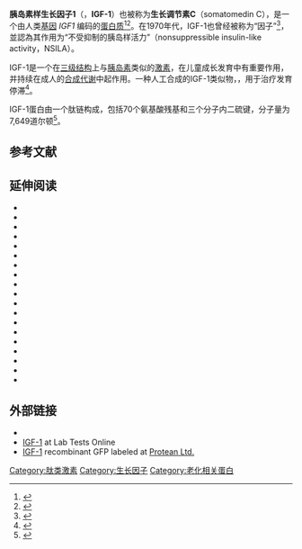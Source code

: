 {{Infobox_gene}}

'''胰岛素样生长因子1'''（{{lang-en|Insulin-like growth factor 1}}，'''IGF-1'''）也被称为'''生长调节素C'''（somatomedin C），是一个由人类[[基因|基因]] ''IGF1'' 编码的[[蛋白质|蛋白质]]<ref name="pmid2982726">{{cite journal | vauthors = Höppener JW, de Pagter-Holthuizen P, Geurts van Kessel AH, Jansen M, Kittur SD, Antonarakis SE, Lips CJ, Sussenbach JS | title = The human gene encoding insulin-like growth factor I is located on chromosome 12 | url = https://archive.org/details/sim_human-genetics_1985-02_69_2/page/157 | journal = Hum. Genet. | volume = 69 | issue = 2 | pages = 157–60 | year = 1985 | pmid = 2982726 | doi = 10.1007/BF00293288 }}</ref><ref name="pmid6358902">{{cite journal | vauthors = Jansen M, van Schaik FM, Ricker AT, Bullock B, Woods DE, Gabbay KH, Nussbaum AL, Sussenbach JS, Van den Brande JL | title = Sequence of cDNA encoding human insulin-like growth factor I precursor | journal = Nature | volume = 306 | issue = 5943 | pages = 609–11 | year = 1983 | pmid = 6358902 | doi = 10.1038/306609a0 }}</ref>。在1970年代，IGF-1也曾经被称为“{{le|酸硫化|sulfation}}因子”<ref>{{cite journal | vauthors = Salmon WD, Daughaday WH | title = A hormonally controlled serum factor which stimulates sulfate incorporation by cartilage in vitro | journal = J Lab Clin Med | volume = 49 | issue = 6 | pages = 825–36 | year = 1957 | pmid = 13429201 }}</ref>，並認為其作用为“不受抑制的胰岛样活力”（nonsuppressible insulin-like activity，NSILA）。

IGF-1是一个在[[三级结构|三级结构]]上与[[胰岛素|胰岛素]]类似的[[激素|激素]]，在儿童成长发育中有重要作用，并持续在成人的[[同化作用|合成代谢]]中起作用。一种人工合成的IGF-1类似物，{{le|美卡舍明|mecasermin}}，用于治疗发育停滞<ref name="pmid18481900">{{cite journal | vauthors = Keating GM | title = Mecasermin | journal = BioDrugs | volume = 22 | issue = 3 | pages = 177–88 | year = 2008 | pmid = 18481900 | doi = 10.2165/00063030-200822030-00004 }}</ref>。

IGF-1蛋白由一个肽链构成，包括70个氨基酸残基和三个分子内二硫键，分子量为7,649道尔顿<ref name="pmid632300">{{cite journal | vauthors = Rinderknecht E, Humbel RE | title = The amino acid sequence of human insulin-like growth factor I and its structural homology with proinsulin | journal = J Biol Chem | volume = 253 | issue = 8 | pages = 2769–2776 | year = 1978 | pmid = 632300 }}</ref>。

== 参考文献 ==
{{reflist|colwidth=35em}}

== 延伸阅读 ==
{{Refbegin|colwidth=60em}}
* {{cite journal | vauthors = Butler AA, Yakar S, LeRoith D | title = Insulin-like growth factor-I: compartmentalization within the somatotropic axis? | journal = News Physiol. Sci. | volume = 17 | issue =  | pages = 82–5 | year = 2002 | pmid = 11909998 | doi =  }}
* {{cite journal | vauthors = Maccario M, Tassone F, Grottoli S, Rossetto R, Gauna C, Ghigo E | title = Neuroendocrine and metabolic determinants of the adaptation of GH/IGF-I axis to obesity | journal = Ann. Endocrinol. (Paris) | volume = 63 | issue = 2 Pt 1 | pages = 140–4 | year = 2002 | pmid = 11994678 | doi =  }}
* {{cite journal | vauthors = Camacho-Hübner C, Woods KA, Clark AJ, Savage MO | title = Insulin-like growth factor (IGF)-I gene deletion | journal = Reviews in endocrine & metabolic disorders | volume = 3 | issue = 4 | pages = 357–61 | year = 2003 | pmid = 12424437 | doi = 10.1023/A:1020957809082 }}
* {{cite journal | vauthors = Dantzer B, Swanson EM | title = Mediation of vertebrate life histories via insulin-like growth factor-1 | journal = Biological Reviews | volume = 87 | issue = 2 | pages = 414–429 | year = 2012 | pmid = 21981025 | doi = 10.1111/j.1469-185X.2011.00204.x }}
* {{cite journal | vauthors = Trojan LA, Kopinski P, Wei MX, Ly A, Glogowska A, Czarny J, Shevelev A, Przewlocki R, Henin D, Trojan J | title = IGF-I: from diagnostic to triple-helix gene therapy of solid tumors | journal = Acta Biochim. Pol. | volume = 49 | issue = 4 | pages = 979–90 | year = 2004 | pmid = 12545204 }}
* {{cite journal | vauthors = Winn N, Paul A, Musaró A, Rosenthal N | title = Insulin-like growth factor isoforms in skeletal muscle aging, regeneration, and disease | journal = Cold Spring Harb. Symp. Quant. Biol. | volume = 67 | issue =  | pages = 507–18 | year = 2003 | pmid = 12858577 | doi = 10.1101/sqb.2002.67.507 }}
* {{cite journal | vauthors = Delafontaine P, Song YH, Li Y | title = Expression, regulation, and function of IGF-1, IGF-1R, and IGF-1 binding proteins in blood vessels | journal = Arterioscler. Thromb. Vasc. Biol. | volume = 24 | issue = 3 | pages = 435–44 | year = 2005 | pmid = 14604834 | doi = 10.1161/01.ATV.0000105902.89459.09 }}
* {{cite journal | vauthors = Trejo JL, Carro E, Garcia-Galloway E, Torres-Aleman I | title = Role of insulin-like growth factor I signaling in neurodegenerative diseases | journal = J. Mol. Med. | volume = 82 | issue = 3 | pages = 156–62 | year = 2004 | pmid = 14647921 | doi = 10.1007/s00109-003-0499-7 }}
* {{cite journal | vauthors = Rabinovsky ED | title = The multifunctional role of IGF-1 in peripheral nerve regeneration | journal = Neurol. Res. | volume = 26 | issue = 2 | pages = 204–10 | year = 2004 | pmid = 15072640 | doi = 10.1179/016164104225013851 }}
* {{cite journal | vauthors = Rincon M, Muzumdar R, Atzmon G, Barzilai N | title = The paradox of the insulin/IGF-1 signaling pathway in longevity | journal = Mech. Ageing Dev. | volume = 125 | issue = 6 | pages = 397–403 | year = 2005 | pmid = 15272501 | doi = 10.1016/j.mad.2004.03.006 }}
* {{cite journal | vauthors = Conti E, Carrozza C, Capoluongo E, Volpe M, Crea F, Zuppi C, Andreotti F | title = Insulin-like growth factor-1 as a vascular protective factor | journal = Circulation | volume = 110 | issue = 15 | pages = 2260–5 | year = 2005 | pmid = 15477425 | doi = 10.1161/01.CIR.0000144309.87183.FB }}
* {{cite journal | vauthors = Wood AW, Duan C, Bern HA | title = Insulin-like growth factor signaling in fish | journal = Int. Rev. Cytol. | volume = 243 | issue =  | pages = 215–85 | year = 2005 | pmid = 15797461 | doi = 10.1016/S0074-7696(05)43004-1 | isbn = 9780123646477 | series = International Review of Cytology }}
* {{cite journal | vauthors = Sandhu MS | title = Insulin-like growth factor-I and risk of type 2 diabetes and coronary heart disease: molecular epidemiology | journal = Endocrine development | volume = 9 | issue =  | pages = 44–54 | year = 2005 | pmid = 15879687 | doi = 10.1159/000085755 | isbn = 3-8055-7926-8 | series = Endocrine Development }}
* {{cite journal | vauthors = Ye P, D'Ercole AJ | title = Insulin-like growth factor actions during development of neural stem cells and progenitors in the central nervous system | journal = J. Neurosci. Res. | volume = 83 | issue = 1 | pages = 1–6 | year = 2006 | pmid = 16294334 | doi = 10.1002/jnr.20688 }}
* {{cite journal | vauthors = Gómez JM | title = The role of insulin-like growth factor I components in the regulation of vitamin D | journal = Current pharmaceutical biotechnology | volume = 7 | issue = 2 | pages = 125–32 | year = 2006 | pmid = 16724947 | doi = 10.2174/138920106776597621 }}
* {{cite journal | vauthors = Federico G, Street ME, Maghnie M, Caruso-Nicoletti M, Loche S, Bertelloni S, Cianfarani S | title = Assessment of serum IGF-I concentrations in the diagnosis of isolated childhood-onset GH deficiency: a proposal of the Italian Society for Pediatric Endocrinology and Diabetes (SIEDP/ISPED) | journal = J. Endocrinol. Invest. | volume = 29 | issue = 8 | pages = 732–7 | year = 2006 | pmid = 17033263 | doi = 10.1007/bf03344184 }}
* {{cite journal | vauthors = Zakula Z, Koricanac G, Putnikovic B, Markovic L, Isenovic ER | title = Regulation of the inducible nitric oxide synthase and sodium pump in type 1 diabetes | journal = Med. Hypotheses | volume = 69 | issue = 2 | pages = 302–6 | year = 2007 | pmid = 17289286 | doi = 10.1016/j.mehy.2006.11.045 }}
* {{cite journal | vauthors = Trojan J, Cloix JF, Ardourel MY, Chatel M, Anthony DD | title = Insulin-like growth factor type I biology and targeting in malignant gliomas | journal = Neuroscience | volume = 145 | issue = 3 | pages = 795–811 | year = 2007 | pmid = 17320297 | doi = 10.1016/j.neuroscience.2007.01.021 }}
* {{cite journal | vauthors = Venkatasubramanian G, Chittiprol S, Neelakantachar N, Naveen MN, Thirthall J, Gangadhar BN, Shetty KT | title = Insulin and insulin-like growth factor-1 abnormalities in antipsychotic-naive schizophrenia | url = https://archive.org/details/sim_american-journal-of-psychiatry_2007-10_164_10/page/1557 | journal = Am J Psychiatry | volume = 164 | issue = 10 | pages = 1557–60 | date = October 2007 | pmid = 17898347 | doi = 10.1176/appi.ajp.2007.07020233 }}
{{Refend}}

== 外部链接 ==
* {{MeshName|Insulin-Like+Growth+Factor+I}}
* [http://labtestsonline.org/understanding/analytes/igf1/tab/test/ IGF-1] at Lab Tests Online
* [http://www.protean.cz/en/recombinant-proteins/cancer-markers IGF-1] recombinant GFP labeled at [http://protean.cz Protean Ltd.]

{{PDB Gallery|geneid=3479}}
{{生长因子}}
{{Hormones}}
{{Peptidergics}}

{{DEFAULTSORT:Insulin-Like Growth Factor 1}}
[[Category:肽类激素|Category:肽类激素]]
[[Category:生长因子|Category:生长因子]]
[[Category:老化相关蛋白|Category:老化相关蛋白]]